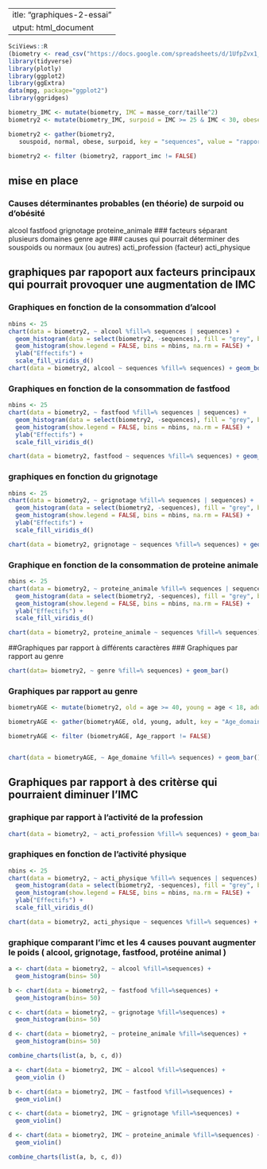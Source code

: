  ---
title: "graphiques-2-essai"
output: html_document
---

```{r setup, include=FALSE}
SciViews::R
(biometry <- read_csv("https://docs.google.com/spreadsheets/d/1UfpZvx1_nd7d10vIMAfGVZ1vWyIuzeiKxPL0jfkNSQM/export?format=csv", locale = locale(decimal_mark = ",")))
library(tidyverse)
library(plotly)
library(ggplot2)
library(ggExtra)
data(mpg, package="ggplot2")
library(ggridges)

biometry_IMC <- mutate(biometry, IMC = masse_corr/taille^2)
biometry2 <- mutate(biometry_IMC, surpoid = IMC >= 25 & IMC < 30, obese = IMC> 30, normal = IMC <25 & IMC >= 18.5 , souspoid = IMC < 18.5)

biometry2 <- gather(biometry2,
   souspoid, normal, obese, surpoid, key = "sequences", value = "rapport_imc")

biometry2 <- filter (biometry2, rapport_imc != FALSE)
```

## mise en place
### Causes déterminantes probables (en théorie) de surpoid ou d'obésité
alcool
fastfood
grignotage
proteine_animale
### facteurs séparant plusieurs domaines
genre
age
### causes qui pourrait déterminer des souspoids ou normaux (ou autres)
acti_profession (facteur)
acti_physique 

## graphiques par rapoport aux facteurs principaux qui pourrait provoquer une augmentation de IMC
### Graphiques en fonction de la consommation d'alcool
```{r}
nbins <- 25
chart(data = biometry2, ~ alcool %fill=% sequences | sequences) +
  geom_histogram(data = select(biometry2, -sequences), fill = "grey", bins = nbins) + 
  geom_histogram(show.legend = FALSE, bins = nbins, na.rm = FALSE) +
  ylab("Effectifs") +
  scale_fill_viridis_d()
chart(data = biometry2, alcool ~ sequences %fill=% sequences) + geom_boxplot(show.legend = FALSE)

```

### Graphiques en fonction de la consommation de fastfood
```{r}
nbins <- 25
chart(data = biometry2, ~ fastfood %fill=% sequences | sequences) +
  geom_histogram(data = select(biometry2, -sequences), fill = "grey", bins = nbins) + 
  geom_histogram(show.legend = FALSE, bins = nbins, na.rm = FALSE) +
  ylab("Effectifs") +
  scale_fill_viridis_d()

chart(data = biometry2, fastfood ~ sequences %fill=% sequences) + geom_boxplot(show.legend = FALSE)

```

### graphiques en fonction du grignotage
```{r}
nbins <- 25
chart(data = biometry2, ~ grignotage %fill=% sequences | sequences) +
  geom_histogram(data = select(biometry2, -sequences), fill = "grey", bins = nbins) + 
  geom_histogram(show.legend = FALSE, bins = nbins, na.rm = FALSE) +
  ylab("Effectifs") +
  scale_fill_viridis_d()

chart(data = biometry2, grignotage ~ sequences %fill=% sequences) + geom_boxplot(show.legend = FALSE)


```

### Graphique en fonction de la consommation de proteine animale
```{r}
nbins <- 25
chart(data = biometry2, ~ proteine_animale %fill=% sequences | sequences) +
  geom_histogram(data = select(biometry2, -sequences), fill = "grey", bins = nbins) + 
  geom_histogram(show.legend = FALSE, bins = nbins, na.rm = FALSE) +
  ylab("Effectifs") +
  scale_fill_viridis_d()

chart(data = biometry2, proteine_animale ~ sequences %fill=% sequences) + geom_boxplot(show.legend = FALSE)


```

##Graphiques par rapport à différents caractères
### Graphiques par rapport au genre
```{r}
chart(data= biometry2, ~ genre %fill=% sequences) + geom_bar()
```

### Graphiques par rapport au genre
```{r}
biometryAGE <- mutate(biometry2, old = age >= 40, young = age < 18, adult = age >= 18 & age <40)

biometryAGE <- gather(biometryAGE, old, young, adult, key = "Age_domaine", value = "Age_rapport")

biometryAGE <- filter (biometryAGE, Age_rapport != FALSE)


chart(data = biometryAGE, ~ Age_domaine %fill=% sequences) + geom_bar()

```

## Graphiques par rapport à des critèrse qui pourraient diminuer l'IMC
### graphique par rapport à l'activité de la profession
```{r}
chart(data = biometry2, ~ acti_profession %fill=% sequences) + geom_bar()

```

### graphiques en fonction de l'activité physique 
```{r}
nbins <- 25
chart(data = biometry2, ~ acti_physique %fill=% sequences | sequences) +
  geom_histogram(data = select(biometry2, -sequences), fill = "grey", bins = nbins) + 
  geom_histogram(show.legend = FALSE, bins = nbins, na.rm = FALSE) +
  ylab("Effectifs") +
  scale_fill_viridis_d()

chart(data = biometry2, acti_physique ~ sequences %fill=% sequences) + geom_boxplot(show.legend = FALSE)

```


### graphique comparant l'imc et les 4 causes pouvant augmenter le poids ( alcool, grignotage, fastfood, protéine animal )

```{r}
a <- chart(data = biometry2, ~ alcool %fill=%sequences) + 
  geom_histogram(bins= 50) 

b <- chart(data = biometry2, ~ fastfood %fill=%sequences) + 
  geom_histogram(bins= 50)  

c <- chart(data = biometry2, ~ grignotage %fill=%sequences) + 
  geom_histogram(bins= 50)  

d <- chart(data = biometry2, ~ proteine_animale %fill=%sequences) + 
  geom_histogram(bins= 50)  

combine_charts(list(a, b, c, d))
```

```{r}
a <- chart(data = biometry2, IMC ~ alcool %fill=%sequences) + 
  geom_violin () 

b <- chart(data = biometry2, IMC ~ fastfood %fill=%sequences) + 
  geom_violin()  

c <- chart(data = biometry2, IMC ~ grignotage %fill=%sequences) + 
  geom_violin()  

d <- chart(data = biometry2, IMC ~ proteine_animale %fill=%sequences) + 
  geom_violin()  

combine_charts(list(a, b, c, d))
```

